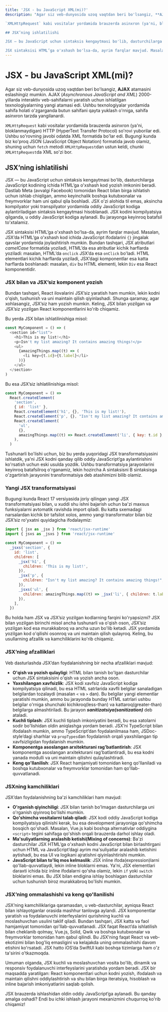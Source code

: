 ```yaml
---
title: 'JSX - bu JavaScript XML(mi)?'
description: "Agar siz veb-dunyosida uzoq vaqtdan beri bo'lsangiz, **AJAX** atamasini eslashingiz mumkin. AJAX (*Asynchronous JavaScript and XML*) 2000-yillarda interaktiv veb-sahifalarni yaratish uchun ishlatilgan texnologiyalarning yangi atamasi edi. Ushbu texnologiyalar yordamida sahifa holati o'zgarganda butun sahifani qayta yuklash o'rniga, sahifa asinxron tarzda yangilanardi.

`XMLHttpRequest` kabi vositalar yordamida brauzerda asinxron (ya'ni, bloklanmaydigan) HTTP (HyperText Transfer Protocol) so'rovi yuborilar edi. Ushbu so'rovning javobi odatda XML formatida bo'lar edi. Bugungi kunda biz ko'proq JSON (JavaScript Object Notation) formatida javob olamiz, shuning uchun `fetch` metodi `XMLHttpRequest`dan ustun keldi, chunki `XMLHttpRequest`da XML so'zi bor.

## JSX’ning ishlatilishi

JSX — bu JavaScript uchun sintaksis kengaytmasi bo'lib, dasturchilarga JavaScript kodining ichida HTML’ga o'xshash kod yozish imkonini beradi. Dastlab Meta (avvalgi Facebook) tomonidan React bilan birga ishlatish uchun ishlab chiqilgan, ammo keyinchalik boshqa kutubxonalar va freymvorklar ham uni qabul qila boshladi. JSX o'zi alohida til emas, aksincha kompilyator yoki transpilyator yordamida oddiy JavaScript kodiga aylantiriladigan sintaksis kengaytmasi hisoblanadi. JSX kodini kompilyatsiya qilganda, u oddiy JavaScript kodiga aylanadi. Bu jarayonga keyinroq batafsil to'xtalamiz.

JSX sintaksisi HTML’ga o'xshash bo'lsa-da, ayrim farqlar mavjud. Masalan, JSX’da HTML’ga o'xshash kod ichida JavaScript ifodalarini `{}` jingalak qavslar yordamida joylashtirish mumkin. Bundan tashqari, JSX atributlari *camelCase* formatida yoziladi, HTML’da esa atributlar kichik harflarda yoziladi: masalan, HTML’da `onclick` JSX’da esa `onClick` bo'ladi. HTML elementlari kichik harflarda yoziladi, JSX’dagi komponentlar esa katta harflarda boshlanadi: masalan, `div` bu HTML elementi, lekin `Div` esa React komponentidir."
---
```


# JSX - bu JavaScript XML(mi)?

Agar siz veb-dunyosida uzoq vaqtdan beri bo'lsangiz, **AJAX** atamasini eslashingiz mumkin. AJAX (_Asynchronous JavaScript and XML_) 2000-yillarda interaktiv veb-sahifalarni yaratish uchun ishlatilgan texnologiyalarning yangi atamasi edi. Ushbu texnologiyalar yordamida sahifa holati o'zgarganda butun sahifani qayta yuklash o'rniga, sahifa asinxron tarzda yangilanardi.

`XMLHttpRequest` kabi vositalar yordamida brauzerda asinxron (ya'ni, bloklanmaydigan) HTTP (HyperText Transfer Protocol) so'rovi yuborilar edi. Ushbu so'rovning javobi odatda XML formatida bo'lar edi. Bugungi kunda biz ko'proq JSON (JavaScript Object Notation) formatida javob olamiz, shuning uchun `fetch` metodi `XMLHttpRequest`dan ustun keldi, chunki `XMLHttpRequest`da XML so'zi bor.

## JSX’ning ishlatilishi

JSX — bu JavaScript uchun sintaksis kengaytmasi bo'lib, dasturchilarga JavaScript kodining ichida HTML’ga o'xshash kod yozish imkonini beradi. Dastlab Meta (avvalgi Facebook) tomonidan React bilan birga ishlatish uchun ishlab chiqilgan, ammo keyinchalik boshqa kutubxonalar va freymvorklar ham uni qabul qila boshladi. JSX o'zi alohida til emas, aksincha kompilyator yoki transpilyator yordamida oddiy JavaScript kodiga aylantiriladigan sintaksis kengaytmasi hisoblanadi. JSX kodini kompilyatsiya qilganda, u oddiy JavaScript kodiga aylanadi. Bu jarayonga keyinroq batafsil to'xtalamiz.

JSX sintaksisi HTML’ga o'xshash bo'lsa-da, ayrim farqlar mavjud. Masalan, JSX’da HTML’ga o'xshash kod ichida JavaScript ifodalarini `{}` jingalak qavslar yordamida joylashtirish mumkin. Bundan tashqari, JSX atributlari _camelCase_ formatida yoziladi, HTML’da esa atributlar kichik harflarda yoziladi: masalan, HTML’da `onclick` JSX’da esa `onClick` bo'ladi. HTML elementlari kichik harflarda yoziladi, JSX’dagi komponentlar esa katta harflarda boshlanadi: masalan, `div` bu HTML elementi, lekin `Div` esa React komponentidir.

### JSX bilan va JSX’siz komponent yozish

Bundan tashqari, React ilovalarini JSX’siz yaratish ham mumkin, lekin kodni o'qish, tushunish va uni maintain qilish qiyinlashadi. Shunga qaramay, agar xohlasangiz, JSX’siz ham yozish mumkin. Keling, JSX bilan yozilgan va JSX’siz yozilgan React komponentlarini ko'rib chiqamiz.

Bu yerda JSX bilan ishlatilinishiga misol:

```js copy
const MyComponent = () => (
  <section id="list">
    <h1>This is my list!</h1>
    <p>Isn't my list amazing? It contains amazing things!</p>
    <ul>
      {amazingThings.map((t) => (
        <li key={t.id}>{t.label}</li>
      ))}
    </ul>
  </section>
)
```

Bu esa JSX’siz ishlatilinishiga misol:

```js copy
const MyComponent = () =>
  React.createElement(
    'section',
    { id: 'list' },
    React.createElement('h1', {}, 'This is my list!'),
    React.createElement('p', {}, "Isn't my list amazing? It contains amazing things!"),
    React.createElement(
      'ul',
      {},
      amazingThings.map((t) => React.createElement('li', { key: t.id }, t.label)),
    ),
  )
```

Tushunarli bo'lishi uchun, biz bu yerda yuqoridagi JSX transformatsiyasini ishlatdik, ya'ni JSX kodni qanday qilib oddiy JavaScript’ga aylantirishini ko'rsatish uchun eski usulda yozdik. Ushbu transformatsiya jarayonlarini keyinroq batafsilroq o'rganamiz, lekin hozircha A sintaksisni B sintaksisga o'zgartirish jarayonini transformatsiya deb atashimizni bilib olamiz.

### Yangi JSX transformatsiyasi

Bugungi kunda React 17 versiyasida joriy qilingan yangi JSX transformatsiyasi bilan, u xuddi shu ishni bajarish uchun ba'zi maxsus funksiyalarni avtomatik ravishda import qiladi. Bu katta sxemadagi narsalardan kichik bir tafsilot xolos, ammo yangi transformator bilan biz JSX’siz ro'yxatni quyidagicha ifodalaymiz:

```js copy
import { jsx as _jsx } from 'react/jsx-runtime'
import { jsxs as _jsxs } from 'react/jsx-runtime'

const MyComponent = () =>
  _jsxs('section', {
    id: 'list',
    children: [
      _jsx('h1', {
        children: 'This is my list!',
      }),
      _jsx('p', {
        children: "Isn't my list amazing? It contains amazing things!",
      }),
      _jsxs('ul', {
        children: amazingThings.map((t) => _jsx('li', { children: t.label }, t.id)),
      }),
    ],
  })
```

Bu holda ham JSX va JSX’siz yozilgan kodlarning farqini ko'ryapsizmi? JSX bilan yozilgan birinchi misol ancha tushunarli va o'qish oson, JSX’siz yozilgan kod esa murakkabroq va ancha uzun bo'lib ketadi. JSX yordamida yozilgan kod o'qilishi osonroq va uni maintain qilish qulayroq. Keling, bu usullarning afzallik va kamchiliklarini ko'rib chiqamiz.

### JSX’ning afzalliklari

Veb dasturlashda JSX’dan foydalanishning bir necha afzalliklari mavjud:

- **O'qish va yozish qulayligi**: HTML bilan tanish bo'lgan dasturchilar uchun JSX sintaksisini o'qish va yozish ancha oson.
- **Yaxshilangan xavfsizlik**: JSX kodi xavfsiz JavaScript kodiga kompilyatsiya qilinadi, bu esa HTML satrlarida xavfli belgilar sanaladigan belgilardan tozalaydi (masalan `<` va `>` dan). Bu belgilar yangi elementlar yaratishi mumkin, ammo bu jarayonda bunday HTML satrlari ushbu belgilar o'rniga shunchaki kichikroq(less-than) va kattaroq(greater-than) belgilarga almashtiriladi. Bu jarayon **_sanitizatsiya(sanitization)_** deb ataladi.
- **Kuchli tiplash**: JSX kuchli tiplash imkoniyatini beradi, bu esa xatolarni sodir bo'lishidan oldin aniqlashga yordam beradi. JSX’ni TypeScript bilan ifodalash mumkin, ammo TypeScript’dan foydalanilmasa ham, JSDoc-style’dagi sharhlar va `propTypes`dan foydalanish orqali yaxshilangan tip xavfsizligidan foydalanish mumkin.
- **Komponentga asoslangan arxitekturani rag'batlantirish**: JSX komponentga asoslangan arxitekturani rag'batlantiradi, bu esa kodni yanada modulli va uni maintain qilishni qulaylashtiradi.
- **Keng qo'llanilish**: JSX React hamjamiyati tomonidan keng qo'llaniladi va boshqa kutubxonalar va freymvorklar tomonidan ham qo'llab-quvvatlanadi.

### JSXning kamchiliklari

JSX’dan foydalanishning ba'zi kamchiliklari ham mavjud:

- **O'rganish qiyinchiligi**: JSX bilan tanish bo'lmagan dasturchilarga uni o'rganish qiyinroq bo'lishi mumkin.
- **Qo'shimcha vositalarni talab qiladi**: JSX kodi oddiy JavaScript kodiga kompilyatsiya qilinishi kerak, bu esa development jarayoniga qo'shimcha bosqich qo'shadi. Masalan, Vue.js kabi boshqa alternativlar oddiygina `<script>` tegini sahifaga qo'shish orqali brauzerda darhol ishlay oladi.
- **Ma'suliyatlarning aralashib ketishi(Mixing of concerns)**: Ba'zi dasturchilar JSX HTML’ga o'xshash kodni JavaScript bilan birlashtirgani uchun HTML va JavaScript’dagi ayrim ma'suliyatlar aralashib ketishini aytishadi, bu esa UI va logikani ajratishni qiyinlashtirishi mumkin.
- **JavaScript bilan to'liq mos kelmaslik**: JSX inline ifoda(expression)larni qo'llab-quvvatlaydi, lekin inline bloklarni emas. Ya'ni, JSX elementlari daraxti ichida biz inline ifodalarni qo'sha olamiz, lekin `if` yoki `switch` bloklarini emas. Bu JSX bilan endigina ishlay boshlagan dasturchilar uchun tushunish biroz murakkabroq bo'lishi mumkin.

### JSX’ning ommalashishi va keng qo'llanilishi

JSX’ning kamchiliklariga qaramasdan, u veb-dasturchilar, ayniqsa React bilan ishlayotganlar orasida mashhur tanlovga aylandi. JSX komponentlar yaratish va foydalanuvchi interfeyslarini qurishning kuchli va moslashuvchan usulini taklif qiladi. Bundan tashqari, JSX katta va faol hamjamiyat tomonidan qo'llab-quvvatlanadi. JSX faqat React’da ishlatilish bilan cheklanib qolmay, Vue.js, Solid, Qwik va boshqa kutubxonalar va freymvorklar tomonidan ham qabul qilindi. Bu JSX’ning faqat React va veb-ekotizimi bilan bog'liq emasligini va kelajakda uning ommalashishi davom etishini ko'rsatadi. JSX hatto iOS’da SwiftUI kabi boshqa tizimlarga ham o'z ta'sirini o'tkazmoqda.

Umuman olganda, JSX kuchli va moslashuvchan vosita bo'lib, dinamik va responsiv foydalanuvchi interfeyslarini yaratishda yordam beradi. JSX bir maqsadda yaratilgan: React komponentlari uchun kodni yozish, ifodalash va maintain qilishni oddiylashtirish va shu bilan birga iteratsiya, hisoblash va inline bajarish imkoniyatlarini saqlab qolish.

JSX brauzerda ishlashidan oldin oddiy JavaScript’ga aylanadi. Bu qanday amalga oshadi? Endi bu ichki ishlash jarayoni mexanizmini chuqurroq ko'rib chiqamiz!
